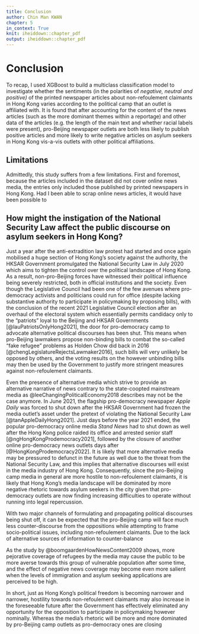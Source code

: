 ```yaml
---
title: Conclusion
author: Chin Man KWAN
chapter: 5
in_context: True
knit: iheiddown::chapter_pdf
output: iheiddown::chapter_pdf
---
```


\setcounter{chapter}{4}

# Conclusion {#conclusion}

To recap, I used XGBoost to build a multiclass classification model to investigate whether the sentiments (in the polarities of *negative, neutral and positive)* of the printed newspaper articles about non-refoulement claimants in Hong Kong varies according to the political camp that an outlet is affiliated with. It is found that after accounting for the content of the news articles (such as the more dominant themes within a reportage) and other data of the articles (e.g. the length of the main text and whether racial labels were present), pro-Beijing newspaper outlets are both less likely to publish positive articles and more likely to write negative articles on asylum seekers in Hong Kong vis-a-vis outlets with other political affiliations.

## Limitations

Admittedly, this study suffers from a few limitations. First and foremost, because the articles included in the dataset did not cover online news media, the entries only included those published by printed newspapers in Hong Kong. Had I been able to scrap online news articles, it would have been possible to

## How might the instigation of the National Security Law affect the public discourse on asylum seekers in Hong Kong?

Just a year after the anti-extradition law protest had started and once again mobilised a huge section of Hong Kong's society against the authority, the HKSAR Government promulgated the National Security Law in July 2020 which aims to tighten the control over the political landscape of Hong Kong. As a result, non-pro-Beijing forces have witnessed their political influence being severely restricted, both in official institutions and the society. Even though the Legislative Council had been one of the few avenues where pro-democracy activists and politicians could run for office (despite lacking substantive authority to participate in policymaking by proposing bills), with the conclusion of the recent 2021 Legislative Council election after an overhaul of the electoral system which essentially permits candidacy only to the "patriots" loyal to the Beijing and HKSAR Governments [@lauPatriotsOnlyHong2021], the door for pro-democracy camp to advocate alternative political discourses has been shut. This means when pro-Beijing lawmakers propose non-binding bills to combat the so-called "fake refugee" problems as Holden Chow did back in 2016 [@chengLegislatureRejectsLawmaker2016], such bills will very unlikely be opposed by others, and the voting results on the however unbinding bills may then be used by the Government to justify more stringent measures against non-refoulement claimants.

Even the presence of alternative media which strive to provide an alternative narrative of news contrary to the state-coopted mainstream media as @leeChangingPoliticalEconomy2018 describes may not be the case anymore. In June 2021, the flagship pro-democracy newspaper *Apple Daily* was forced to shut down after the HKSAR Government had frozen the media outlet's asset under the pretext of violating the National Security Law [@tanAppleDailyHong2021]. Just days before the year 2021 ended, the popular pro-democracy online media *Stand News* had to shut down as well after the Hong Kong police raided its office and arrested senior staff [@ngHongKongProdemocracy2021], followed by the closure of another online pro-democracy news outlets days after [@HongKongProdemocracy2022]. It is likely that more alternative media may be pressured to defunct in the future as well due to the threat from the National Security Law, and this implies that alternative discourses will exist in the media industry of Hong Kong. Consequently, since the pro-Beijing camp media in general are more hostile to non-refoulement claimants, it is likely that Hong Kong's media landscape will be dominated by more negative rhetoric towards asylum seekers in the city given that pro-democracy outlets are now finding increasing difficulties to operate without running into legal repercussion.

With two major channels of formulating and propagating political discourses being shut off, it can be expected that the pro-Beijing camp will face much less counter-discourse from the oppositions while attempting to frame socio-political issues, including non-refoulement claimants. Due to the lack of alternative sources of information to counter-balance

As the study by @boomgaardenHowNewsContent2009 shows, more pejorative coverage of refugees by the media may cause the public to be more averse towards this group of vulnerable population after some time, and the effect of negative news coverage may become even more salient when the levels of immigration and asylum seeking applications are perceived to be high.

In short, just as Hong Kong's political freedom is becoming narrower and narrower, hostility towards non-refoulement claimants may also increase in the foreseeable future after the Government has effectively eliminated any opportunity for the opposition to participate in policymaking however nominally. Whereas the media's rhetoric will be more and more dominated by pro-Beijing camp outlets as pro-democracy ones are closing

